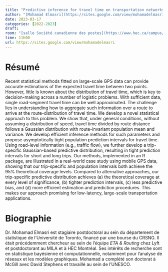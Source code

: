 ```yaml
---
title: "Predictive inference for travel time on transportation networks"
author: "[Mohamad Elmasri](https://sites.google.com/view/mohamadelmasri)"
date: 2023-03-17
categories: [2022-2023]
draft: 
room: "[salle Société canadienne des postes](https://www.hec.ca/campus/edifices/cote_sainte_catherine/1er_etage/salles_cours/postes.html)"
time: 11h00
url: https://sites.google.com/view/mohamadelmasri
---
```


# Résumé

Recent statistical methods fitted on large-scale GPS data can provide accurate estimations of the expected travel time between two points. However, little is known about the distribution of travel time, which is key to decision-making across a number of logistic problems. With sufficient data, single road-segment travel time can be well approximated. The challenge lies in understanding how to aggregate such information over a route to arrive at the route-distribution of travel time. We develop a novel statistical approach to this problem. We show that, under general conditions, without assuming a distribution of speed, travel time divided by route distance follows a Gaussian distribution with route-invariant population mean and variance. We develop efficient inference methods for such parameters and propose asymptotically tight population prediction intervals for travel time. Using road-level information (e.g., traffic flow), we further develop a trip-specific Gaussian-based predictive distribution, resulting in tight prediction intervals for short and long trips. Our methods, implemented in an R package, are illustrated in a real-world case study using mobile GPS data, showing that our trip-specific and population intervals both achieve the 95% theoretical coverage levels. Compared to alternative approaches, our trip-specific predictive distribution achieves (a) the theoretical coverage at every level of significance, (b) tighter prediction intervals, (c) less predictive bias, and (d) more efficient estimation and prediction procedures. This makes our approach promising for low-latency, large-scale transportation applications.

# Biographie

Dr. Mohamad Elmasri est stagiaire postdoctoral au sein du département de statistique de l'Université de Toronto, financé par une bourse du CRSNG. Il était précédemment chercheur au sein de l'équipe *ETA & Routing* chez Lyft et postdoctorant au MILA et à HEC Montréal. Ses intérêts de recherche sont en statistique bayésienne et computationnelle, notamment pour l'analyse de réseaux et les modèles graphiques. Mohamad a complété son doctorat à McGill avec David Stephens et travaillé au sein de l'UNESCO.
